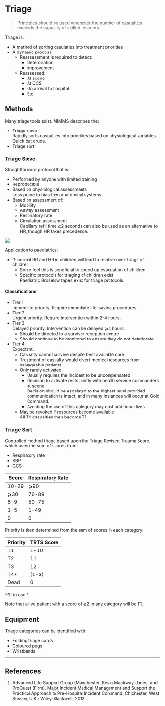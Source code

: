 # Triage


> Principles should be used whenever the number of casualties exceeds the capacity of skilled rescuers

Triage is:

* A method of sorting casulaties into treatment priorities
* A dynamic process  
	* Reassessment is required to detect:
		* Deteroriation
		* Improvement
	* Reassessed:
		* At scene
		* At CCS
		* On arrival to hospital
		* Etc

## Methods

Many triage tools exist. MIMMS describes the:

* Triage sieve  
Rapidly sorts casualties into priorities based on physiological variables. Quick but crude.
* Triage sort


### Triage Sieve

Straightforward protocol that is:

* Performed by anyone with limited training
* Reproducible
* Based on physiological assessments  
Less prone to bias then anatomical systems.
* Based on assessment of:
	* Mobility
	* Airway assessment
	* Respiratory rate
	* Circulation assessment  
	Capillary refil time ⩽2 seconds can also be used as an alternative to HR, though HR takes precedence.

![](\resources\triage-sieve.jpg)

Application to paediatrics:

* ↑ normal RR and HR in children will lead to relative over-triage of children
	* Some feel this is beneficial to speed up evacuation of children
	* Specific protocols for triaging of children exist  
	Paediatric Broselow tapes exist for triage protocols.

#### Classifications

* Tier 1   
Immediate priority. Require immediate life-saving procedures.
* Tier 2  
Urgent priority. Require intervention within 2-4 hours.
* Tier 3  
Delayed priority. Intervention can be delayed ⩾4 hours.
	* Should be directed to a survivor reception centre
	* Should continue to be monitored to ensure they do not deteriorate
* Tier 4  
Expectant.
	* Casualty cannot survive despite best available care
	* Treatment of casualty would divert medical resources from salvageable patients
	* Only rarely activated  
		* Usually requires the incident to be uncompensated
		* Decision to activate rests jointly with health service commanders at scene  
		Decision should be escalated to the highest level provided communication is intact, and in many instances will occur at Gold Command.
		* Avoiding the use of this category may cost additional lives
	* May be revoked if resources become available  
	All T4 casualties then become T1.


### Triage Sort

Controlled method triage based upon the Triage Revised Trauma Score, which uses the sum of scores from:

* Respiratory rate
* SBP
* GCS

|Score|Respiratory Rate|SBP (mmHg)|GCS|Score|
|--|--|
|10-29|⩾90|13-15|4|
|⩾30|76-89|9-12|3|
|6-9|50-75|6-8|2|
|1-5|1-49|4-5|1|
|0|0|3|0|

Priority is then determined from the sum of scores in each category:

|Priority|TRTS Score|
|--|--|
|T1|1-10|
|T2|11|
|T3|12|
|T4*|(1-3)|
|Dead|0|  

^*^*If in use.*

Note that a live patient with a score of ⩽2 in any category will be T1.

## Equipment

Triage categories can be identified with:

* Folding triage cards
* Coloured pegs
* Wristbands


---

## References

1. Advanced Life Support Group (Manchester, Kevin Mackway-Jones, and ProQuest (Firm). Major Incident Medical Management and Support the Practical Approach to Pre-Hospital Incident Command. Chichester, West Sussex, U.K.: Wiley-Blackwell, 2012.
